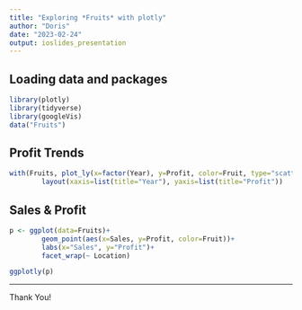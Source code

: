 ```yaml
---
title: "Exploring *Fruits* with plotly"
author: "Doris"
date: "2023-02-24"
output: ioslides_presentation
---
```


## Loading data and packages  

```r
library(plotly)
library(tidyverse)
library(googleVis)
data("Fruits")
```

## Profit Trends
  
```r
with(Fruits, plot_ly(x=factor(Year), y=Profit, color=Fruit, type="scatter", mode="lines")) %>% 
        layout(xaxis=list(title="Year"), yaxis=list(title="Profit"))
```
  
## Sales & Profit
  
```r
p <- ggplot(data=Fruits)+
        geom_point(aes(x=Sales, y=Profit, color=Fruit))+
        labs(x="Sales", y="Profit")+
        facet_wrap(~ Location)

ggplotly(p)
```
  
*** 
  
<div class="centered">    
Thank You!
</div>  
  